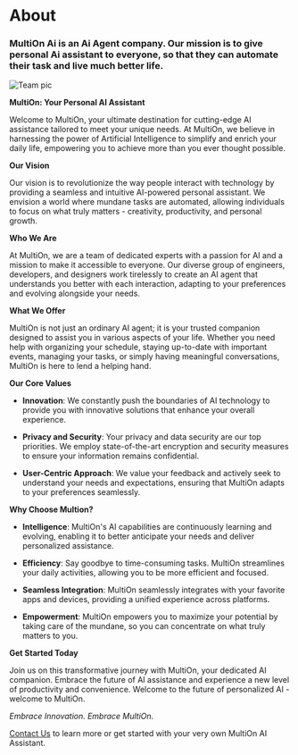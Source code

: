 # About


### MultiOn Ai is an Ai Agent company. Our mission is to give personal Ai assistant to everyone, so that they can automate their task and live much better life.
![Team pic](components/multion_team.jpg)


**MultiOn: Your Personal AI Assistant**

Welcome to MultiOn, your ultimate destination for cutting-edge AI assistance tailored to meet your unique needs. At MultiOn, we believe in harnessing the power of Artificial Intelligence to simplify and enrich your daily life, empowering you to achieve more than you ever thought possible.

**Our Vision**

Our vision is to revolutionize the way people interact with technology by providing a seamless and intuitive AI-powered personal assistant. We envision a world where mundane tasks are automated, allowing individuals to focus on what truly matters - creativity, productivity, and personal growth.

**Who We Are**

At MultiOn, we are a team of dedicated experts with a passion for AI and a mission to make it accessible to everyone. Our diverse group of engineers, developers, and designers work tirelessly to create an AI agent that understands you better with each interaction, adapting to your preferences and evolving alongside your needs.

**What We Offer**

MultiOn is not just an ordinary AI agent; it is your trusted companion designed to assist you in various aspects of your life. Whether you need help with organizing your schedule, staying up-to-date with important events, managing your tasks, or simply having meaningful conversations, MultiOn is here to lend a helping hand.

**Our Core Values**

* **Innovation**: We constantly push the boundaries of AI technology to provide you with innovative solutions that enhance your overall experience.

* **Privacy and Security**: Your privacy and data security are our top priorities. We employ state-of-the-art encryption and security measures to ensure your information remains confidential.

* **User-Centric Approach**: We value your feedback and actively seek to understand your needs and expectations, ensuring that MultiOn adapts to your preferences seamlessly.

**Why Choose Multion?**

* **Intelligence**: MultiOn's AI capabilities are continuously learning and evolving, enabling it to better anticipate your needs and deliver personalized assistance.

* **Efficiency**: Say goodbye to time-consuming tasks. MultiOn streamlines your daily activities, allowing you to be more efficient and focused.

* **Seamless Integration**: MultiOn seamlessly integrates with your favorite apps and devices, providing a unified experience across platforms.

* **Empowerment**: MultiOn empowers you to maximize your potential by taking care of the mundane, so you can concentrate on what truly matters to you.

**Get Started Today**

Join us on this transformative journey with MultiOn, your dedicated AI companion. Embrace the future of AI assistance and experience a new level of productivity and convenience. Welcome to the future of personalized AI - welcome to MultiOn.

*Embrace Innovation. Embrace MultiOn.*

[Contact Us](https://discord.com/) to learn more or get started with your very own MultiOn AI Assistant.
